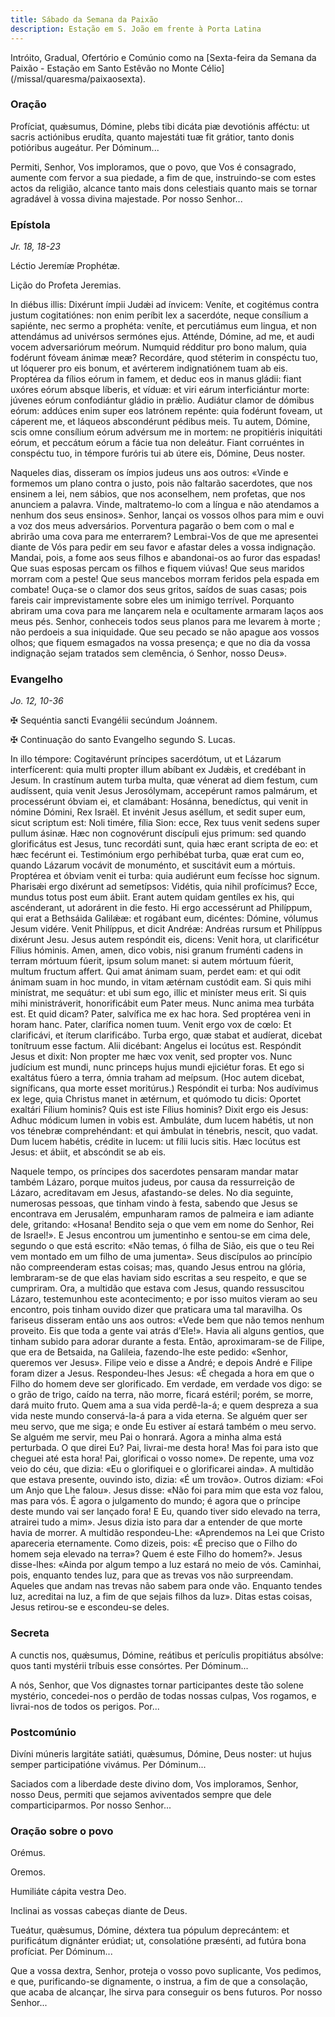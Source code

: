 ```yaml
---
title: Sábado da Semana da Paixão
description: Estação em S. João em frente à Porta Latina
---
```


<aside>
  Intróito, Gradual, Ofertório e Comúnio como na [Sexta-feira da Semana da
  Paixão - Estação em Santo Estêvão no Monte
  Célio](/missal/quaresma/paixaosexta).
</aside>

### Oração

<div class="side-by-side not-content">

Profíciat, quǽsumus, Dómine, plebs tibi dicáta piæ devotiónis afféctu: ut sacris actiónibus erudíta, quanto majestáti tuæ fit grátior, tanto donis potióribus augeátur. Per Dóminum...

Permiti, Senhor, Vos imploramos, que o povo, que Vos é consagrado, aumente com fervor a sua piedade, a fim de que, instruindo-se com estes actos da religião, alcance tanto mais dons celestiais quanto mais se tornar agradável à vossa divina majestade. Por nosso Senhor...

</div>

### Epístola

<em>Jr. 18, 18-23</em>

<div class="side-by-side not-content">

Léctio Jeremíæ Prophétæ.

Lição do Profeta Jeremias.

In diébus illis: Dixérunt ímpii Judǽi ad ínvicem: Veníte, et cogitémus contra justum cogitatiónes: non enim períbit lex a sacerdóte, neque consílium a sapiénte, nec sermo a prophéta: veníte, et percutiámus eum lingua, et non attendámus ad univérsos sermónes ejus. Atténde, Dómine, ad me, et audi vocem adversariórum meórum. Numquid rédditur pro bono malum, quia fodérunt fóveam ánimæ meæ? Recordáre, quod stéterim in conspéctu tuo, ut lóquerer pro eis bonum, et avérterem indignatiónem tuam ab eis. Proptérea da fílios eórum in famem, et deduc eos in manus gládii: fiant uxóres eórum absque líberis, et víduæ: et viri eárum interficiántur morte: júvenes eórum confodiántur gládio in prǽlio. Audiátur clamor de dómibus eórum: addúces enim super eos latrónem repénte: quia fodérunt foveam, ut cáperent me, et láqueos abscondérunt pédibus meis. Tu autem, Dómine, scis omne consílium eórum advérsum me in mortem: ne propitiéris iniquitáti eórum, et peccátum eórum a fácie tua non deleátur. Fiant corruéntes in conspéctu tuo, in témpore furóris tui ab útere eis, Dómine, Deus noster.

Naqueles dias, disseram os ímpios judeus uns aos outros: «Vinde e formemos um plano contra o justo, pois não faltarão sacerdotes, que nos ensinem a lei, nem sábios, que nos aconselhem, nem profetas, que nos anunciem a palavra. Vinde, maltratemo-lo com a língua e não atendamos a nenhum dos seus ensinos». Senhor, lançai os vossos olhos para mim e ouvi a voz dos meus adversários. Porventura pagarão o bem com o mal e abrirão uma cova para me enterrarem? Lembrai-Vos de que me apresentei diante de Vós para pedir em seu favor e afastar deles a vossa indignação. Mandai, pois, a fome aos seus filhos e abandonai-os ao furor das espadas! Que suas esposas percam os filhos e fiquem viúvas! Que seus maridos morram com a peste! Que seus mancebos morram feridos pela espada em combate! Ouça-se o clamor dos seus gritos, saídos de suas casas; pois fareis cair imprevistamente sobre eles um inimigo terrível. Porquanto abriram uma cova para me lançarem nela e ocultamente armaram laços aos meus pés. Senhor, conheceis todos seus planos para me levarem à morte ; não perdoeis a sua iniquidade. Que seu pecado se não apague aos vossos olhos; que fiquem esmagados na vossa presença; e que no dia da vossa indignação sejam tratados sem clemência, ó Senhor, nosso Deus».

</div>

### Evangelho

<em>Jo. 12, 10-36</em>

<div class="side-by-side not-content">

<span class="cross text-red-500">✠</span> Sequéntia sancti Evangélii secúndum Joánnem.

<span class="cross text-red-500">✠</span> Continuação do santo Evangelho segundo S. Lucas.

In illo témpore: Cogitavérunt príncipes sacerdótum, ut et Lázarum interfícerent: quia multi propter illum abíbant ex Judǽis, et credébant in Jesum. In crastínum autem turba multa, quæ vénerat ad diem festum, cum audíssent, quia venit Jesus Jerosólymam, accepérunt ramos palmárum, et processérunt óbviam ei, et clamábant: Hosánna, benedíctus, qui venit in nómine Dómini, Rex Israël. Et invénit Jesus aséllum, et sedit super eum, sicut scriptum est: Noli timére, fília Sion: ecce, Rex tuus venit sedens super pullum ásinæ. Hæc non cognovérunt discípuli ejus primum: sed quando glorificátus est Jesus, tunc recordáti sunt, quia hæc erant scripta de eo: et hæc fecérunt ei. Testimónium ergo perhibébat turba, quæ erat cum eo, quando Lázarum vocávit de monuménto, et suscitávit eum a mórtuis. Proptérea et óbviam venit ei turba: quia audiérunt eum fecísse hoc signum. Pharisǽi ergo dixérunt ad semetípsos: Vidétis, quia nihil profícimus? Ecce, mundus totus post eum ábiit. Erant autem quidam gentíles ex his, qui ascénderant, ut adorárent in die festo. Hi ergo accessérunt ad Philíppum, qui erat a Bethsáida Galilǽæ: et rogábant eum, dicéntes: Dómine, vólumus Jesum vidére. Venit Philíppus, et dicit Andréæ: Andréas rursum et Philíppus dixérunt Jesu. Jesus autem respóndit eis, dicens: Venit hora, ut clarificétur Fílius hóminis. Amen, amen, dico vobis, nisi granum fruménti cadens in terram mórtuum fúerit, ipsum solum manet: si autem mórtuum fúerit, multum fructum affert. Qui amat ánimam suam, perdet eam: et qui odit ánimam suam in hoc mundo, in vitam ætérnam custódit eam. Si quis mihi minístrat, me sequátur: et ubi sum ego, illic et miníster meus erit. Si quis mihi ministráverit, honorificábit eum Pater meus. Nunc anima mea turbáta est. Et quid dicam? Pater, salvífica me ex hac hora. Sed proptérea veni in horam hanc. Pater, clarífica nomen tuum. Venit ergo vox de cœlo: Et clarificávi, et íterum clarificábo. Turba ergo, quæ stabat et audíerat, dicebat tonítruum esse factum. Alii dicébant: Angelus ei locútus est. Respóndit Jesus et dixit: Non propter me hæc vox venit, sed propter vos. Nunc judícium est mundi, nunc princeps hujus mundi ejiciétur foras. Et ego si exaltátus fúero a terra, ómnia traham ad meípsum. (Hoc autem dicebat, signíficans, qua morte esset moritúrus.) Respóndit ei turba: Nos audívimus ex lege, quia Christus manet in ætérnum, et quómodo tu dicis: Oportet exaltári Fílium hominis? Quis est iste Fílius hominis? Dixit ergo eis Jesus: Adhuc módicum lumen in vobis est. Ambuláte, dum lucem habétis, ut non vos ténebræ comprehéndant: et qui ámbulat in ténebris, nescit, quo vadat. Dum lucem habétis, crédite in lucem: ut fílii lucis sitis. Hæc locútus est Jesus: et ábiit, et abscóndit se ab eis.

Naquele tempo, os príncipes dos sacerdotes pensaram mandar matar também Lázaro, porque muitos judeus, por causa da ressurreição de Lázaro, acreditavam em Jesus, afastando-se deles. No dia seguinte, numerosas pessoas, que tinham vindo à festa, sabendo que Jesus se encontrava em Jerusalém, empunharam ramos de palmeira e iam adiante dele, gritando: «Hosana! Bendito seja o que vem em nome do Senhor, Rei de Israel!». E Jesus encontrou um jumentinho e sentou-se em cima dele, segundo o que está escrito: «Não temas, ó filha de Sião, eis que o teu Rei vem montado em um filho de uma jumenta». Seus discípulos ao princípio não compreenderam estas coisas; mas, quando Jesus entrou na glória, lembraram-se de que elas haviam sido escritas a seu respeito, e que se cumpriram. Ora, a multidão que estava com Jesus, quando ressuscitou Lázaro, testemunhou este acontecimento; e por isso muitos vieram ao seu encontro, pois tinham ouvido dizer que praticara uma tal maravilha. Os fariseus disseram então uns aos outros: «Vede bem que não temos nenhum proveito. Eis que toda a gente vai atrás d’Ele!». Havia ali alguns gentios, que tinham subido para adorar durante a festa. Então, aproximaram-se de Filipe, que era de Betsaida, na Galileia, fazendo-lhe este pedido: «Senhor, queremos ver Jesus». Filipe veio e disse a André; e depois André e Filipe foram dizer a Jesus. Respondeu-lhes Jesus: «É chegada a hora em que o Filho do homem deve ser glorificado. Em verdade, em verdade vos digo: se o grão de trigo, caído na terra, não morre, ficará estéril; porém, se morre, dará muito fruto. Quem ama a sua vida perdê-la-á; e quem despreza a sua vida neste mundo conservá-la-á para a vida eterna. Se alguém quer ser meu servo, que me siga; e onde Eu estiver aí estará também o meu servo. Se alguém me servir, meu Pai o honrará. Agora a minha alma está perturbada. O que direi Eu? Pai, livrai-me desta hora! Mas foi para isto que cheguei até esta hora! Pai, glorificai o vosso nome». De repente, uma voz veio do céu, que dizia: «Eu o glorifiquei e o glorificarei ainda». A multidão que estava presente, ouvindo isto, dizia: «É um trovão». Outros diziam: «Foi um Anjo que Lhe falou». Jesus disse: «Não foi para mim que esta voz falou, mas para vós. É agora o julgamento do mundo; é agora que o príncipe deste mundo vai ser lançado fora! E Eu, quando tiver sido elevado na terra, atrairei tudo a mim». Jesus dizia isto para dar a entender de que morte havia de morrer. A multidão respondeu-Lhe: «Aprendemos na Lei que Cristo apareceria eternamente. Como dizeis, pois: «É preciso que o Filho do homem seja elevado na terra»? Quem é este Filho do homem?». Jesus disse-lhes: «Ainda por algum tempo a luz estará no meio de vós. Caminhai, pois, enquanto tendes luz, para que as trevas vos não surpreendam. Aqueles que andam nas trevas não sabem para onde vão. Enquanto tendes luz, acreditai na luz, a fim de que sejais filhos da luz». Ditas estas coisas, Jesus retirou-se e escondeu-se deles.

</div>

### Secreta

<div class="side-by-side not-content">

A cunctis nos, quǽsumus, Dómine, reátibus et perículis propitiátus absólve: quos tanti mystérii tríbuis esse consórtes. Per Dóminum...

A nós, Senhor, que Vos dignastes tornar participantes deste tão solene mystério, concedei-nos o perdão de todas nossas culpas, Vos rogamos, e livrai-nos de todos os perigos. Por...

</div>

### Postcomúnio

<div class="side-by-side not-content">

Divíni múneris largitáte satiáti, quǽsumus, Dómine, Deus noster: ut hujus semper participatióne vivámus. Per Dóminum...

Saciados com a liberdade deste divino dom, Vos imploramos, Senhor, nosso Deus, permiti que sejamos aviventados sempre que dele comparticiparmos. Por nosso Senhor...

</div>

### Oração sobre o povo

<div class="side-by-side not-content">

<span class="text-red-500 text-center">Orémus.</span>

<span class="text-red-500 text-center">Oremos.</span>

Humiliáte cápita vestra Deo.

Inclinai as vossas cabeças diante de Deus.

Tueátur, quǽsumus, Dómine, déxtera tua pópulum deprecántem: et purificátum dignánter erúdiat; ut, consolatióne præsénti, ad futúra bona profíciat. Per Dóminum...

Que a vossa dextra, Senhor, proteja o vosso povo suplicante, Vos pedimos, e que, purificando-se dignamente, o instrua, a fim de que a consolação, que acaba de alcançar, lhe sirva para conseguir os bens futuros. Por nosso Senhor...

</div>
